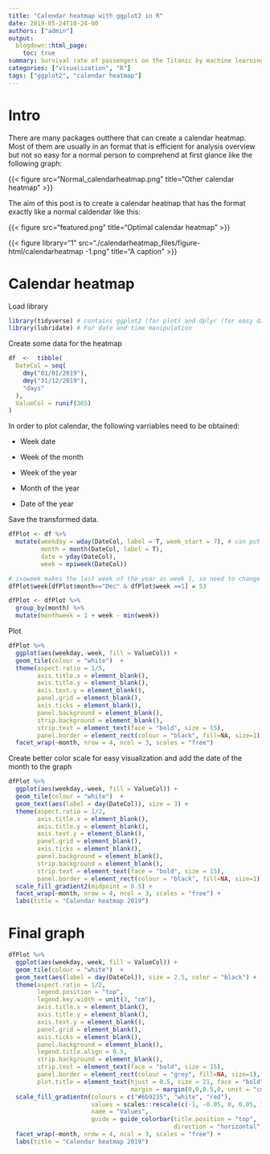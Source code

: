 ```yaml
---
title: "Calendar heatmap with ggplot2 in R"
date: 2019-05-24T10-24-00
authors: ["admin"]
output: 
  blogdown::html_page:
    toc: true
summary: Survival rate of passengers on the Titanic by machine learning.
categories: ["visualization", "R"]
tags: ["ggplot2", "calendar heatmap"]
---
```


# Intro

There are many packages outthere that can create a calendar heatmap. Most of them are usually in an format that is efficient for analysis overview but not so easy for a normal person to comprehend at first glance like the following graph: 

{{< figure src="Normal_calendarheatmap.png" title="Other calendar heatmap" >}}

The aim of this post is to create a calendar heatmap that has the format exactly like a normal caldendar like this:

{{< figure src="featured.png" title="Optimal calendar heatmap" >}}

{{< figure library="1" src="./calendarheatmap_files/figure-html/calendarheatmap -1.png" title="A caption" >}}

# Calendar heatmap

Load library

```r
library(tidyverse) # contains ggplot2 (for plot) and dplyr (for easy data manipulation)
library(lubridate) # For date and time manipulation
```

Create some data for the heatmap

```r
df  <-  tibble(
  DateCol = seq(
    dmy("01/01/2019"),
    dmy("31/12/2019"),
    "days"
  ),
  ValueCol = runif(365)
)
```

In order to plot calendar, the following varriables need to be obtained:

- Week date

- Week of the month

- Week of the year

- Month of the year

- Date of the year

Save the transformed data.

```r
dfPlot <- df %>% 
  mutate(weekday = wday(DateCol, label = T, week_start = 7), # can put week_start = 1 to start week on Monday
         month = month(DateCol, label = T),
         date = yday(DateCol),
         week = epiweek(DateCol))

# isoweek makes the last week of the year as week 1, so need to change that to week 53 for the plot
dfPlot$week[dfPlot$month=="Dec" & dfPlot$week ==1] = 53 

dfPlot <- dfPlot %>% 
  group_by(month) %>% 
  mutate(monthweek = 1 + week - min(week))
```

Plot

```r
dfPlot %>%  
  ggplot(aes(weekday,-week, fill = ValueCol)) +
  geom_tile(colour = "white")  + 
  theme(aspect.ratio = 1/5,
        axis.title.x = element_blank(),
        axis.title.y = element_blank(),
        axis.text.y = element_blank(),
        panel.grid = element_blank(),
        axis.ticks = element_blank(),
        panel.background = element_blank(),
        strip.background = element_blank(),
        strip.text = element_text(face = "bold", size = 15),
        panel.border = element_rect(colour = "black", fill=NA, size=1)) +
  facet_wrap(~month, nrow = 4, ncol = 3, scales = "free") 
```

Create better color scale for easy visualization and add the date of the month to the graph

```r
dfPlot %>%
  ggplot(aes(weekday,-week, fill = ValueCol)) +
  geom_tile(colour = "white")  + 
  geom_text(aes(label = day(DateCol)), size = 3) +
  theme(aspect.ratio = 1/2,
        axis.title.x = element_blank(),
        axis.title.y = element_blank(),
        axis.text.y = element_blank(),
        panel.grid = element_blank(),
        axis.ticks = element_blank(),
        panel.background = element_blank(),
        strip.background = element_blank(),
        strip.text = element_text(face = "bold", size = 15),
        panel.border = element_rect(colour = "black", fill=NA, size=1)) +
  scale_fill_gradient2(midpoint = 0.5) +
  facet_wrap(~month, nrow = 4, ncol = 3, scales = "free") +
  labs(title = "Calendar heatmap 2019")
```

# Final graph

```r
dfPlot %>%
  ggplot(aes(weekday,-week, fill = ValueCol)) +
  geom_tile(colour = "white")  + 
  geom_text(aes(label = day(DateCol)), size = 2.5, color = "black") +
  theme(aspect.ratio = 1/2,
        legend.position = "top",
        legend.key.width = unit(3, "cm"),
        axis.title.x = element_blank(),
        axis.title.y = element_blank(),
        axis.text.y = element_blank(),
        panel.grid = element_blank(),
        axis.ticks = element_blank(),
        panel.background = element_blank(),
        legend.title.align = 0.5,
        strip.background = element_blank(),
        strip.text = element_text(face = "bold", size = 15),
        panel.border = element_rect(colour = "grey", fill=NA, size=1),
        plot.title = element_text(hjust = 0.5, size = 21, face = "bold",
                                  margin = margin(0,0,0.5,0, unit = "cm"))) +
  scale_fill_gradientn(colours = c("#6b9235", "white", "red"),
                       values = scales::rescale(c(-1, -0.05, 0, 0.05, 1)), 
                       name = "Values",
                       guide = guide_colorbar(title.position = "top", 
                                              direction = "horizontal")) +
  facet_wrap(~month, nrow = 4, ncol = 3, scales = "free") +
  labs(title = "Calendar heatmap 2019")
```

